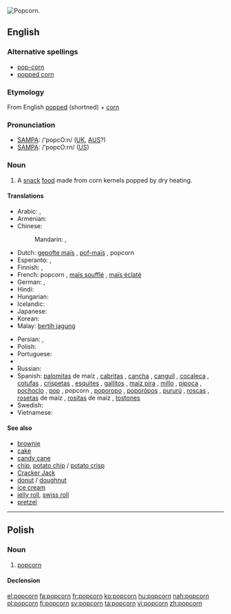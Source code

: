 [[Image:Popcorn04.jpg|thumb|right|Popcorn.]]
{{also|Popcorn}}
==English==

===Alternative spellings===
* [[pop-corn]]
* [[popped corn]]

===Etymology===
From English [[popped]] (shortned) + [[corn]]

===Pronunciation===
* [[SAMPA]]: /'popcO:n/ ([[UK]], [[AUS]]?)
* [[SAMPA]]: /'popcO:rn/ ([[US]])

===Noun===
{{en-noun|-}}

# A [[snack]] [[food]] made from corn kernels popped by dry heating.

====Translations====
{{trans-top|popcorn}}
* Arabic: {{t|ar|فشار|m|tr=fushaar}},  {{t|ar|بوبكورن|m|tr=bubkuurn}}
* Armenian: {{t-|hy|ադի-բուդի|tr=adi-budi}}
* Chinese:
*: Mandarin: {{t-|cmn|玉米花|tr=yùmǐhuā|sc=Hani}},  {{t|cmn|爆米花|tr=bàomǐhuā|sc=Hani}}
* Dutch: [[gepofte maïs]] {{m}}, [[pof-maïs]] {{m}}, popcorn {{m}}
* Esperanto: {{t-|eo|krevmaizo|xs=Esperanto}}, {{t-|eo|pufmaizo|xs=Esperanto}}
* Finnish: {{t+|fi|popcorn}}, {{t+|fi|paukkumaissi}}
* French: popcorn {{m}}, [[maïs soufflé]] {{m}}, [[maïs éclaté]] {{m}} {{italbrac|Canadian French}}
* German: {{t+|de|Popcorn|n}}, {{t-|de|Puffmais|m}}
* Hindi: {{t|hi|पॉपकॉर्न|tr=popkorn|xs=Hindi}}
* Hungarian: {{t+|hu|pattogatott kukorica}}
* Icelandic: {{t-|is|poppkorn|n}}
* Japanese: {{t|ja|ポップコーン|tr=poppukōn}}
* Korean: {{t|ko|팝콘|tr=papkon|sc=Hang}}
* Malay: [[bertih jagung]]
{{trans-mid}}
* Persian: {{t|fa|پف فیل|tr=pofefil|xs=Persian}}, {{t-|fa|چس فیل|tr=ĉosefil|xs=Persian}}
* Polish: {{t+|pl|popcorn|m}}
* Portuguese: {{t+|pt|pipoca|f}}
* {{trreq|Punjabi}}
* Russian: {{t+|ru|попкорн|m|tr=popkórn}}
* Spanish: [[palomita]]s de maíz {{f}} {{italbrac|especially Costa Rica|Honduras|Mexico|Nicaragua|Spain}}, [[cabrita]]s {{f}} {{italbrac|Chile}}, [[cancha]] {{f}} {{italbrac|Peru - also canchita}}, [[canguil]] {{m}} {{italbrac|Ecuador}}, [[cocaleca]] {{f}} {{italbrac|Dominican Republic}}, [[cotufa]]s {{f}} {{italbrac|Spain’s Canary Islands|Venezuela}}, [[crispeta]]s {{f}} {{italbrac|Colombia|Northern Central Mexico}}, [[esquite]]s {{m}} {{italbrac|Northwestern Mexico}}, [[gallito]]s {{m}} {{italbrac|Northwestern Venezuela}}, [[maíz pira]] {{f}} {{italbrac|Colombia}}, [[millo]] {{m}} {{italbrac|Panama}}, [[pipoca]] {{f}} {{italbrac|Bolivia}}, [[pochoclo]] {{m}} {{italbrac|Argentina}}, [[pop]] {{m}} {{italbrac|Uruguay}}, popcorn {{m}} {{italbrac|Panama|Puerto Rico}}, [[poporopo]] {{m}} {{italbrac|Guatemala}}, [[poporópos]] {{m}} {{italbrac|Eastern Bolivia|Northern and Western Argentina|Paraguay|Uruguay}}, [[pururú]] {{m}} {{italbrac|Northern Central Argentina}}, [[rosca]]s {{f}} {{italbrac|Spain’s Canary Islands}}, [[roseta]]s de maíz {{f}} {{italbrac|El Salvador|Puerto Rico|Southern Spain}}, [[rosita]]s de maíz {{f}} {{italbrac|Cuba}}, [[tostón|tostones]] {{m}} {{italbrac|Southeastern Spain}}
* Swedish: {{t+|sv|popcorn|n}}
* Vietnamese: {{t-|vi|bắp rang|xs=Vietnamese}}
{{trans-bottom}}

====See also====
* [[brownie]]
* [[cake]]
* [[candy cane]]
* [[chip]], [[potato chip]] / [[potato crisp]]
* [[Cracker Jack]]
* [[donut]] / [[doughnut]]
* [[ice cream]]
* [[jelly roll]], [[swiss roll]]
* [[pretzel]]

----

==Polish==

===Noun===
{{infl|pl|noun|g=m}}

# [[#English|popcorn]]

====Declension====
{{pl-decl-noun-sing
|popcorn
|popcornu
|popcornowi
|popcorn
|popcornem
|popcornie
|popcornie
}}

[[el:popcorn]]
[[fa:popcorn]]
[[fr:popcorn]]
[[ko:popcorn]]
[[hu:popcorn]]
[[nah:popcorn]]
[[pl:popcorn]]
[[fi:popcorn]]
[[sv:popcorn]]
[[ta:popcorn]]
[[vi:popcorn]]
[[zh:popcorn]]